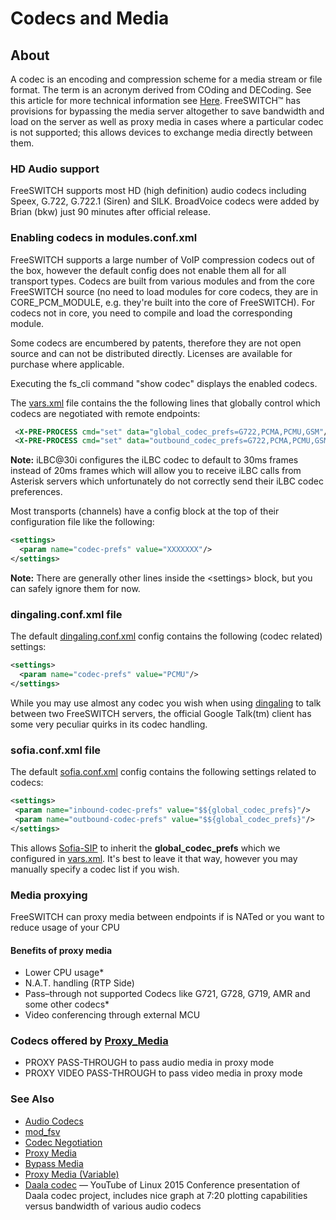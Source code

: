
# Codecs and Media 

 

## About

A codec is an encoding and compression scheme for a media stream or file format. The term is an acronym derived from COding and DECoding. See this article for more technical information see [Here](http://en.wikipedia.org/wiki/Codec). FreeSWITCH™ has provisions for bypassing the media server altogether to save bandwidth and load on the server as well as proxy media in cases where a particular codec is not supported; this allows devices to exchange media directly between them.

### HD Audio support

FreeSWITCH supports most HD (high definition) audio codecs including Speex, G.722, G.722.1 (Siren) and SILK. BroadVoice codecs were added by Brian (bkw) just 90 minutes after official release.

### Enabling codecs in modules.conf.xml  

FreeSWITCH supports a large number of VoIP compression codecs out of the box, however the default config does not enable them all for all transport types. Codecs are built from various modules and from the core FreeSWITCH source (no need to load modules for core codecs, they are in CORE\_PCM\_MODULE, e.g. they're built into the core of FreeSWITCH). For codecs not in core, you need to compile and load the corresponding module.

Some codecs are encumbered by patents, therefore they are not open source and can not be distributed directly. Licenses are available for purchase where applicable.

Executing the fs\_cli command "show codec" displays the enabled codecs.

The [vars.xml](../Configuration/Configuring-FreeSWITCH/vars.xml_7144079.mdx#about) file contains the the following lines that globally control which codecs are negotiated with remote endpoints:

```xml
 <X-PRE-PROCESS cmd="set" data="global_codec_prefs=G722,PCMA,PCMU,GSM"/>
 <X-PRE-PROCESS cmd="set" data="outbound_codec_prefs=G722,PCMA,PCMU,GSM"/>
```

**Note:** iLBC@30i configures the iLBC codec to default to 30ms frames instead of 20ms frames which will allow you to receive iLBC calls from Asterisk servers which unfortunately do not correctly send their iLBC codec preferences.

Most transports (channels) have a config block at the top of their configuration file like the following:

```xml
<settings>
  <param name="codec-prefs" value="XXXXXXX"/>
</settings>
```

**Note:** There are generally other lines inside the \<settings> block, but you can safely ignore them for now.

### dingaling.conf.xml file

The default [dingaling.conf.xml](../Modules/mod_dingaling_6587385.mdx#faq) config contains the following (codec related) settings:

```xml
<settings>
  <param name="codec-prefs" value="PCMU"/>
</settings>
```

While you may use almost any codec you wish when using [dingaling](../Modules/mod_dingaling_6587385.mdx#faq) to talk between two FreeSWITCH servers, the official Google Talk(tm) client has some very peculiar quirks in its codec handling.

### sofia.conf.xml file

The default [sofia.conf.xml](../Configuration/Sofia-SIP-Stack/Sofia-Configuration-Files_7144453.mdx) config contains the following settings related to codecs:

```xml
<settings>
 <param name="inbound-codec-prefs" value="$${global_codec_prefs}"/>
 <param name="outbound-codec-prefs" value="$${global_codec_prefs}"/>
</settings>
```

This allows [Sofia-SIP](../Configuration/Sofia-SIP-Stack/index.mdx#faq) to inherit the **global\_codec\_prefs** which we configured in [vars.xml](../Configuration/Configuring-FreeSWITCH/vars.xml_7144079.mdx#about). It's best to leave it that way, however you may manually specify a codec list if you wish.

### Media proxying

FreeSWITCH can proxy media between endpoints if is NATed or you want to reduce usage of your CPU

#### Benefits of proxy media

* Lower CPU usage\*
* N.A.T. handling (RTP Side)
* Pass–through not supported Codecs like G721, G728, G719, AMR and some other codecs\*
* Video conferencing through external MCU

### Codecs offered by [Proxy_Media](../Configuration/Proxy-Media_13173588.mdx#faqs)

* PROXY PASS-THROUGH to pass audio media in proxy mode
* PROXY VIDEO PASS-THROUGH to pass video media in proxy mode

### See Also

* [Audio Codecs](./Audio-Codecs_1048675.mdx)
* [mod\_fsv](../Modules/mod_fsv_6587435.mdx#about)
* [Codec Negotiation](./index.mdx#about)
* [Proxy Media](../Configuration/Proxy-Media_13173588.mdx#faqs)
* [Bypass Media](../../Channel-Variables-Catalog/bypass_media_16353339.mdx)
* [Proxy Media (Variable)](../../Channel-Variables-Catalog/proxy_media_16353349.mdx)
* [Daala codec](https://www.youtube.com/watch?v=Dmho4gcRvQ4) — YouTube of Linux 2015 Conference presentation of Daala codec project, includes nice graph at 7:20 plotting capabilities versus bandwidth of various audio codecs


